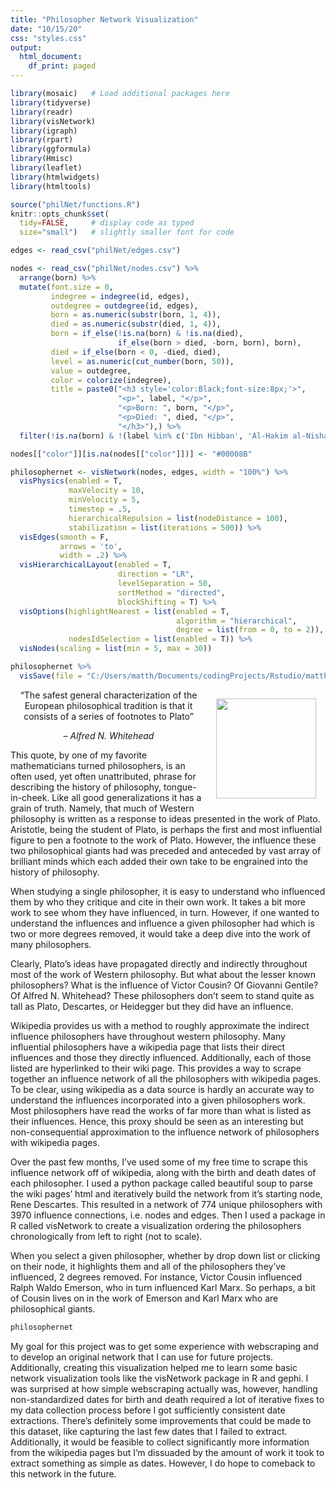 ```yaml
---
title: "Philosopher Network Visualization"
date: "10/15/20"
css: "styles.css"
output:
  html_document:
    df_print: paged
---
```



```r
library(mosaic)   # Load additional packages here 
library(tidyverse)
library(readr)
library(visNetwork)
library(igraph)
library(rpart)
library(ggformula)
library(Hmisc)
library(leaflet)
library(htmlwidgets)
library(htmltools)

source("philNet/functions.R")
knitr::opts_chunk$set(
  tidy=FALSE,     # display code as typed
  size="small")   # slightly smaller font for code
```

```r
edges <- read_csv("philNet/edges.csv")

nodes <- read_csv("philNet/nodes.csv") %>%
  arrange(born) %>%
  mutate(font.size = 0,
         indegree = indegree(id, edges),
         outdegree = outdegree(id, edges),
         born = as.numeric(substr(born, 1, 4)),
         died = as.numeric(substr(died, 1, 4)),
         born = if_else(!is.na(born) & !is.na(died), 
                        if_else(born > died, -born, born), born),
         died = if_else(born < 0, -died, died),
         level = as.numeric(cut_number(born, 50)),
         value = outdegree,
         color = colorize(indegree),
         title = paste0("<h3 style='color:Black;font-size:8px;'>", 
                        "<p>", label, "</p>",
                        "<p>Born: ", born, "</p>",
                        "<p>Died: ", died, "</p>",
                        "</h3>"),) %>%
  filter(!is.na(born) & !(label %in% c('Ibn Hibban', 'Al-Hakim al-Nishapuri')))

nodes[["color"]][is.na(nodes[["color"]])] <- "#00008B"
```

```r
philosophernet <- visNetwork(nodes, edges, width = "100%") %>%
  visPhysics(enabled = T,
             maxVelocity = 10,
             minVelocity = 5,
             timestep = .5,
             hierarchicalRepulsion = list(nodeDistance = 100),
             stabilization = list(iterations = 500)) %>%
  visEdges(smooth = F, 
           arrows = 'to',
           width = .2) %>%
  visHierarchicalLayout(enabled = T, 
                        direction = "LR", 
                        levelSeparation = 50, 
                        sortMethod = "directed",
                        blockShifting = T) %>%
  visOptions(highlightNearest = list(enabled = T, 
                                     algorithm = "hierarchical",
                                     degree = list(from = 0, to = 2)),
             nodesIdSelection = list(enabled = T)) %>%
  visNodes(scaling = list(min = 5, max = 30))

philosophernet %>%
  visSave(file = "C:/Users/matth/Documents/codingProjects/Rstudio/matthewbbone/philNet/philosophernet.html")
```


<div style="float:right;position: relative;margin:0px 15px">
<img src="philNet/whitehead.PNG" width="160">
</div>

<center>
“The safest general characterization of the European philosophical tradition is that it consists of a series of footnotes to Plato”

– *Alfred N. Whitehead*
</center>

This quote, by one of my favorite mathematicians turned philosophers, is an often used, yet often unattributed, phrase for describing the history of philosophy, tongue-in-cheek. Like all good generalizations it has a grain of truth. Namely, that much of Western philosophy is written as a response to ideas presented in the work of Plato. Aristotle, being the student of Plato, is perhaps the first and most influential figure to pen a footnote to the work of Plato. However, the influence these two philosophical giants had was preceded and anteceded by vast array of brilliant minds which each added their own take to be engrained into the history of philosophy.

When studying a single philosopher, it is easy to understand who influenced them by who they critique and cite in their own work. It takes a bit more work to see whom they have influenced, in turn. However, if one wanted to understand the influences and influence a given philosopher had which is two or more degrees removed, it would take a deep dive into the work of many philosophers.

Clearly, Plato’s ideas have propagated directly and indirectly throughout most of the work of Western philosophy. But what about the lesser known philosophers? What is the influence of Victor Cousin? Of Giovanni Gentile? Of Alfred N. Whitehead? These philosophers don’t seem to stand quite as tall as Plato, Descartes, or Heidegger but they did have an influence.

Wikipedia provides us with a method to roughly approximate the indirect influence philosophers have throughout western philosophy. Many influential philosophers have a wikipedia page that lists their direct influences and those they directly influenced. Additionally, each of those listed are hyperlinked to their wiki page. This provides a way to scrape together an influence network of all the philosophers with wikipedia pages. To be clear, using wikipedia as a data source is hardly an accurate way to understand the influences incorporated into a given philosophers work. Most philosophers have read the works of far more than what is listed as their influences. Hence, this proxy should be seen as an interesting but non-consequential approximation to the influence network of philosophers with wikipedia pages.

Over the past few months, I’ve used some of my free time to scrape this influence network off of wikipedia, along with the birth and death dates of each philosopher. I used a python package called beautiful soup to parse the wiki pages’ html and iteratively build the network from it’s starting node, Rene Descartes. This resulted in a network of 774 unique philosophers with 3970 influence connections, i.e. nodes and edges. Then I used a package in R called visNetwork to create a visualization ordering the philosophers chronologically from left to right (not to scale).

When you select a given philosopher, whether by drop down list or clicking on their node, it highlights them and all of the philosophers they've influenced, 2 degrees removed. For instance, Victor Cousin influenced Ralph Waldo Emerson, who in turn influenced Karl Marx. So perhaps, a bit of Cousin lives on in the work of Emerson and Karl Marx who are philosophical giants. 

```r
philosophernet
```

My goal for this project was to get some experience with webscraping and to develop an original network that I can use for future projects. Additionally, creating this visualization helped me to learn some basic network visualization tools like the visNetwork package in R and gephi. I was surprised at how simple webscraping actually was, however, handling non-standardized dates for birth and death required a lot of iterative fixes to my data collection process before I got sufficiently consistent date extractions. There's definitely some improvements that could be made to this dataset, like capturing the last few dates that I failed to extract. Additionally, it would be feasible to collect significantly more information from the wikipedia pages but I'm dissuaded by the amount of work it took to extract something as simple as dates. However, I do hope to comeback to this network in the future.


